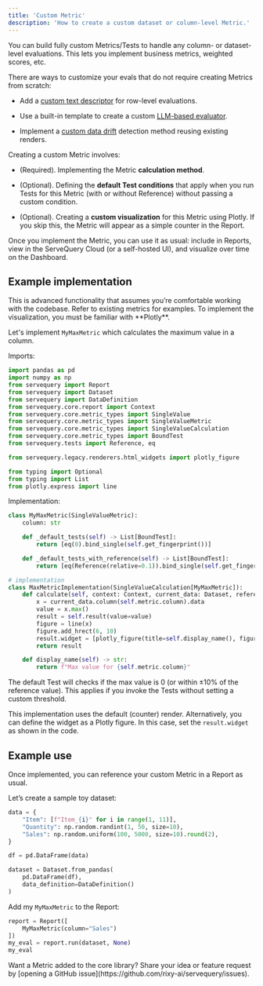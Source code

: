 ```yaml
---
title: 'Custom Metric'
description: 'How to create a custom dataset or column-level Metric.'
---
```


You can build fully custom Metrics/Tests to handle any column- or dataset-level evaluations. This lets you implement business metrics, weighted scores, etc.

<Info>
  There are ways to customize your evals that do not require creating Metrics from scratch:

  * Add a [custom text descriptor](/metrics/customize_descriptor) for row-level evaluations.

  * Use a built-in template to create a custom [LLM-based evaluator](/metrics/customize_llm_judge).

  * Implement a [custom data drift](/metrics/customize_data_drift) detection method reusing existing renders.&#x20;
</Info>

Creating a custom Metric involves:

* (Required). Implementing the Metric **calculation method**.

* (Optional). Defining the **default Test conditions** that apply when you run Tests for this Metric (with or without Reference) without passing a custom condition.

* (Optional). Creating a **custom visualization** for this Metric using Plotly. If you skip this, the Metric will appear as a simple counter in the Report.

Once you implement the Metric, you can use it as usual: include in Reports, view in the ServeQuery Cloud (or a self-hosted UI), and visualize over time on the Dashboard.

## Example implementation

<Note>
  This is advanced functionality that assumes you’re comfortable working with the codebase. Refer to existing metrics for examples. To implement the visualization, you must be familiar with **Plotly**.
</Note>

Let's implement `MyMaxMetric` which calculates the maximum value in a column.

Imports:

```python
import pandas as pd
import numpy as np
from servequery import Report
from servequery import Dataset
from servequery import DataDefinition
from servequery.core.report import Context
from servequery.core.metric_types import SingleValue
from servequery.core.metric_types import SingleValueMetric
from servequery.core.metric_types import SingleValueCalculation
from servequery.core.metric_types import BoundTest
from servequery.tests import Reference, eq

from servequery.legacy.renderers.html_widgets import plotly_figure

from typing import Optional
from typing import List
from plotly.express import line
```

Implementation:

```python
class MyMaxMetric(SingleValueMetric):
    column: str

    def _default_tests(self) -> List[BoundTest]:
        return [eq(0).bind_single(self.get_fingerprint())]

    def _default_tests_with_reference(self) -> List[BoundTest]:
        return [eq(Reference(relative=0.1)).bind_single(self.get_fingerprint())]

# implementation
class MaxMetricImplementation(SingleValueCalculation[MyMaxMetric]):
    def calculate(self, context: Context, current_data: Dataset, reference_data: Optional[Dataset]) -> SingleValue:
        x = current_data.column(self.metric.column).data
        value = x.max()
        result = self.result(value=value)
        figure = line(x)
        figure.add_hrect(6, 10)
        result.widget = [plotly_figure(title=self.display_name(), figure=figure)] #skip this to get a simple counter
        return result

    def display_name(self) -> str:
        return f"Max value for {self.metric.column}"
```

The default Test will checks if the max value is 0 (or within ±10% of the reference value). This applies if you invoke the Tests without setting a custom threshold. 

This implementation uses the default (counter) render. Alternatively, you can define the widget as a Plotly figure. In this case, set the `result.widget` as shown in the code.

## Example use

Once implemented, you can reference your custom Metric in a Report as usual.

Let’s create a sample toy dataset:

```python
data = {
    "Item": [f"Item_{i}" for i in range(1, 11)],
    "Quantity": np.random.randint(1, 50, size=10),
    "Sales": np.random.uniform(100, 5000, size=10).round(2),
}

df = pd.DataFrame(data)

dataset = Dataset.from_pandas(
    pd.DataFrame(df),
    data_definition=DataDefinition()
)
```

Add my `MyMaxMetric` to the Report:

```python
report = Report([
    MyMaxMetric(column="Sales")
])
my_eval = report.run(dataset, None)
my_eval
```

<Note>
  Want a Metric added to the core library? Share your idea or feature request by [opening a GitHub issue](https://github.com/rixy-ai/servequery/issues).
</Note>